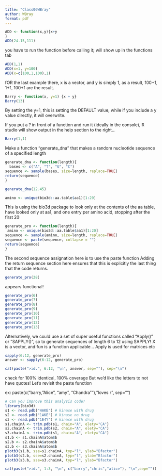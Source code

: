 ```yaml
---
title: "Class06WBray"
author: WBray
format: pdf
---
```


```r
ADD <- function(x,y){x+y
} 
ADD(24.15,111)
```
you have to run the function before calling it; will show up in the functions tab
```r
ADD(1,1)
ADD(x=1, y=100)
ADD(x=c(100,1,100),1)
```
fOR the last example there, x is a vector, and y is simply 1, as a result, 100+1, 1+1, 100+1 are the result.
```r
Barry <- function(x, y=1) {x + y}
Barry(13)
```
By setting the y=1, this is setting the DEFAULT value, while if you include a y value directly, it will overwrite.

If you put a ? in front of a function and run it (ideally in the console), R studio will show output in the help section to the right...
```r
Barry(1,1)
```
Make a function "generate_dna"
that makes a random nucleotide sequence of a specified length
```r

generate_dna <- function(length){
  bases <- c("A", "T", "G", "C")
sequence <- sample(bases, size=length, replace=TRUE)
return(sequence)
}
```

```r
generate_dna(12.45)
```

```r
amino <- unique(bio3d::aa.table$aa1)[1:20]
```
This is using the bio3d package to look only at the contents of the aa table, have looked only at aa1, and one entry per amino acid, stopping after the first 20

```r

generate_pro <- function(length){
 amino <- unique(bio3d::aa.table$aa1)[1:20]
sequence <- sample(amino, size=length, replace=TRUE)
sequence <- paste(sequence, collapse = "")
return(sequence)
}
```

The second sequence assignation here is to use the paste function
Adding the return sequence section here ensures that this is explicitly the last thing that the code returns. 


```r
generate_pro(28)
```
appears functional!

```r
generate_pro(6)
generate_pro(7)
generate_pro(8)
generate_pro(9)
generate_pro(10)
generate_pro(11)
generate_pro(12)
generate_pro(13)
```
Alternatively, we could use a set of super useful functions called "Apply()" or "SAPPLY()", so to generate sequences of length 6 to 12 using SAPPLY! X is a vector, and fun is a function applicable...
Apply is used for matrices etc
```r
sapply(6:12, generate_pro)
answer <- sapply(6:12, generate_pro)
```
```r
cat(paste(">id.", 6:12, "\n", answer, sep=""), sep="\n")
```

check for 100% identical, 100% coverage
But we'd like the letters to not have quotes!
Let's revisit the paste function

ex: paste(c("barry, "Alice", "amy", "Chandra""), "loves r", sep="")

```r
# Can you improve this analysis code?
library(bio3d)
s1 <- read.pdb("4AKE") # kinase with drug
s2 <- read.pdb("1AKE") # kinase no drug
s3 <- read.pdb("1E4Y") # kinase with drug
s1.chainA <- trim.pdb(s1, chain="A", elety="CA")
s2.chainA <- trim.pdb(s2, chain="A", elety="CA")
s3.chainA <- trim.pdb(s1, chain="A", elety="CA")
s1.b <- s1.chainA$atom$b
s2.b <- s2.chainA$atom$b
s3.b <- s3.chainA$atom$b
plotb3(s1.b, sse=s1.chainA, typ="l", ylab="Bfactor")
plotb3(s2.b, sse=s2.chainA, typ="l", ylab="Bfactor")
plotb3(s3.b, sse=s3.chainA, typ="l", ylab="Bfactor")
```



```r
cat(paste(">id.", 1:3, "\n", c("barry","chris","alice"), "\n",sep=""))
```



